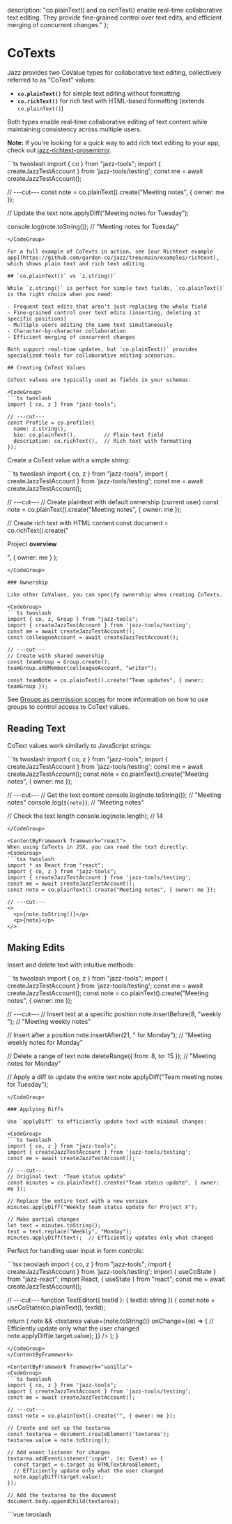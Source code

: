 
  description: "co.plainText() and co.richText() enable real-time collaborative text editing. They provide fine-grained control over text edits, and efficient merging of concurrent changes."
};

# CoTexts

Jazz provides two CoValue types for collaborative text editing, collectively referred to as "CoText" values:

- **`co.plainText()`** for simple text editing without formatting
- **`co.richText()`** for rich text with HTML-based formatting (extends `co.plainText()`)

Both types enable real-time collaborative editing of text content while maintaining consistency across multiple users.

**Note:** If you're looking for a quick way to add rich text editing to your app, check out [jazz-richtext-prosemirror](#using-rich-text-with-prosemirror).

<CodeGroup>
```ts twoslash
import { co } from "jazz-tools";
import { createJazzTestAccount } from 'jazz-tools/testing';
const me = await createJazzTestAccount();

// ---cut---
const note = co.plainText().create("Meeting notes", { owner: me });

// Update the text
note.applyDiff("Meeting notes for Tuesday");

console.log(note.toString());  // "Meeting notes for Tuesday"
```
</CodeGroup>

For a full example of CoTexts in action, see [our Richtext example app](https://github.com/garden-co/jazz/tree/main/examples/richtext), which shows plain text and rich text editing.

## `co.plainText()` vs `z.string()`

While `z.string()` is perfect for simple text fields, `co.plainText()` is the right choice when you need:

- Frequent text edits that aren't just replacing the whole field
- Fine-grained control over text edits (inserting, deleting at specific positions)
- Multiple users editing the same text simultaneously
- Character-by-character collaboration
- Efficient merging of concurrent changes

Both support real-time updates, but `co.plainText()` provides specialized tools for collaborative editing scenarios.

## Creating CoText Values

CoText values are typically used as fields in your schemas:

<CodeGroup>
```ts twoslash
import { co, z } from "jazz-tools";

// ---cut---
const Profile = co.profile({
  name: z.string(),
  bio: co.plainText(),         // Plain text field
  description: co.richText(),  // Rich text with formatting
});
```
</CodeGroup>

Create a CoText value with a simple string:

<CodeGroup>
```ts twoslash
import { co, z } from "jazz-tools";
import { createJazzTestAccount } from 'jazz-tools/testing';
const me = await createJazzTestAccount();

// ---cut---
// Create plaintext with default ownership (current user)
const note = co.plainText().create("Meeting notes", { owner: me });

// Create rich text with HTML content
const document = co.richText().create("<p>Project <strong>overview</strong></p>",
  { owner: me }
);
```
</CodeGroup>

### Ownership

Like other CoValues, you can specify ownership when creating CoTexts.

<CodeGroup>
```ts twoslash
import { co, z, Group } from "jazz-tools";
import { createJazzTestAccount } from 'jazz-tools/testing';
const me = await createJazzTestAccount();
const colleagueAccount = await createJazzTestAccount();

// ---cut---
// Create with shared ownership
const teamGroup = Group.create();
teamGroup.addMember(colleagueAccount, "writer");

const teamNote = co.plainText().create("Team updates", { owner: teamGroup });
```
</CodeGroup>

See [Groups as permission scopes](/docs/groups/intro) for more information on how to use groups to control access to CoText values.

## Reading Text

CoText values work similarly to JavaScript strings:

<CodeGroup>
```ts twoslash
import { co, z } from "jazz-tools";
import { createJazzTestAccount } from 'jazz-tools/testing';
const me = await createJazzTestAccount();
const note = co.plainText().create("Meeting notes", { owner: me });

// ---cut---
// Get the text content
console.log(note.toString());  // "Meeting notes"
console.log(`${note}`);    // "Meeting notes"

// Check the text length
console.log(note.length);      // 14
```
</CodeGroup>

<ContentByFramework framework="react">
When using CoTexts in JSX, you can read the text directly:
<CodeGroup>
```tsx twoslash
import * as React from "react";
import { co, z } from "jazz-tools";
import { createJazzTestAccount } from 'jazz-tools/testing';
const me = await createJazzTestAccount();
const note = co.plainText().create("Meeting notes", { owner: me });

// ---cut---
<>
  <p>{note.toString()}</p>
  <p>{note}</p>
</>
```
</CodeGroup>
</ContentByFramework>

## Making Edits

Insert and delete text with intuitive methods:

<CodeGroup>
```ts twoslash
import { co, z } from "jazz-tools";
import { createJazzTestAccount } from 'jazz-tools/testing';
const me = await createJazzTestAccount();
const note = co.plainText().create("Meeting notes", { owner: me });

// ---cut---
// Insert text at a specific position
note.insertBefore(8, "weekly ");  // "Meeting weekly notes"

// Insert after a position
note.insertAfter(21, " for Monday");  // "Meeting weekly notes for Monday"

// Delete a range of text
note.deleteRange({ from: 8, to: 15 });  // "Meeting notes for Monday"

// Apply a diff to update the entire text
note.applyDiff("Team meeting notes for Tuesday");
```
</CodeGroup>

### Applying Diffs

Use `applyDiff` to efficiently update text with minimal changes:

<CodeGroup>
```ts twoslash
import { co, z } from "jazz-tools";
import { createJazzTestAccount } from 'jazz-tools/testing';
const me = await createJazzTestAccount();

// ---cut---
// Original text: "Team status update"
const minutes = co.plainText().create("Team status update", { owner: me });

// Replace the entire text with a new version
minutes.applyDiff("Weekly team status update for Project X");

// Make partial changes
let text = minutes.toString();
text = text.replace("Weekly", "Monday");
minutes.applyDiff(text);  // Efficiently updates only what changed
```
</CodeGroup>

Perfect for handling user input in form controls:

<ContentByFramework framework="react">
<CodeGroup>
```tsx twoslash
import { co, z } from "jazz-tools";
import { createJazzTestAccount } from 'jazz-tools/testing';
import { useCoState } from "jazz-react";
import React, { useState } from "react";
const me = await createJazzTestAccount();

// ---cut---
function TextEditor({ textId }: { textId: string }) {
  const note = useCoState(co.plainText(), textId);

  return (
    note && <textarea
      value={note.toString()}
      onChange={(e) => {
        // Efficiently update only what the user changed
        note.applyDiff(e.target.value);
      }}
    />
  );
}
```
</CodeGroup>
</ContentByFramework>

<ContentByFramework framework="vanilla">
<CodeGroup>
```ts twoslash
import { co, z } from "jazz-tools";
import { createJazzTestAccount } from 'jazz-tools/testing';
const me = await createJazzTestAccount();

// ---cut---
const note = co.plainText().create("", { owner: me });

// Create and set up the textarea
const textarea = document.createElement('textarea');
textarea.value = note.toString();

// Add event listener for changes
textarea.addEventListener('input', (e: Event) => {
  const target = e.target as HTMLTextAreaElement;
  // Efficiently update only what the user changed
  note.applyDiff(target.value);
});

// Add the textarea to the document
document.body.appendChild(textarea);
```
</CodeGroup>
</ContentByFramework>

<ContentByFramework framework="vue">
<CodeGroup>
```vue twoslash
<script setup lang="ts">
import { ref, onMounted } from 'vue';
import { co, z } from "jazz-tools";
import { createJazzTestAccount } from 'jazz-tools/testing';

const note = ref(null);
const textContent = ref("");

onMounted(async () => {
  const me = await createJazzTestAccount();
  note.value = co.plainText().create("", { owner: me });
  textContent.value = note.value.toString();
});

function updateText(e) {
  if (note.value) {
    note.value.applyDiff(e.target.value);
    textContent.value = note.value.toString();
  }
}
</script>

<template>
  <textarea
    :value="textContent"
    @input="updateText"
  />
</template>
```
</CodeGroup>
</ContentByFramework>

<ContentByFramework framework="svelte">
<CodeGroup>
```svelte twoslash
<script lang="ts">
import { co } from "jazz-tools";
import { createJazzTestAccount } from 'jazz-tools/testing';
const me = await createJazzTestAccount();

const note = co.plainText().create("", { owner: me });
</script>

<textarea
  value={note.toString()}
  oninput={e => note.applyDiff(e.target.value)}
/>
```
</CodeGroup>
</ContentByFramework>

## Using Rich Text with ProseMirror

Jazz provides a dedicated plugin for integrating `co.richText()` with the popular ProseMirror editor. This plugin, [`jazz-richtext-prosemirror`](https://www.npmjs.com/package/jazz-richtext-prosemirror), enables bidirectional synchronization between your co.richText() instances and ProseMirror editors.

### ProseMirror Plugin Features

- **Bidirectional Sync**: Changes in the editor automatically update the `co.richText()` and vice versa
- **Real-time Collaboration**: Multiple users can edit the same document simultaneously
- **HTML Conversion**: Automatically converts between HTML (used by `co.richText()`) and ProseMirror's document model

### Installation

<CodeGroup>
```bash
pnpm add jazz-richtext-prosemirror \
  prosemirror-view \
  prosemirror-state \
  prosemirror-schema-basic
```
</CodeGroup>

### Integration

<ContentByFramework framework="react-native">
We don't currently have a React Native-specific example, but you need help you can [request one](https://github.com/garden-co/jazz/issues/new), or ask on [Discord](https://discord.gg/utDMjHYg42).
</ContentByFramework>

<ContentByFramework framework="react-native-expo">
We don't currently have a React Native Expo-specific example, but you need help please [request one](https://github.com/garden-co/jazz/issues/new), or ask on [Discord](https://discord.gg/utDMjHYg42).
</ContentByFramework>

<ContentByFramework framework={["react", "react-native", "react-native-expo"]}>
For use with React:
<CodeGroup>
```tsx twoslash
const JazzProfile = co.profile({
  bio: co.richText(),
});

const JazzAccount = co.account({
  profile: JazzProfile,
  root: co.map({})
});

import { useAccount, useCoState } from "jazz-react";
import { co, z } from "jazz-tools";
import React, { useEffect, useRef } from "react";
// ---cut---
// RichTextEditor.tsx
import { createJazzPlugin } from "jazz-richtext-prosemirror";
import { exampleSetup } from "prosemirror-example-setup";
import { schema } from "prosemirror-schema-basic";
import { EditorState } from "prosemirror-state";
import { EditorView } from "prosemirror-view";

function RichTextEditor() {
  const { me } = useAccount(JazzAccount, { resolve: { profile: true } });
  const editorRef = useRef<HTMLDivElement>(null);
  const viewRef = useRef<EditorView | null>(null);

  useEffect(() => {
    if (!me?.profile.bio || !editorRef.current) return;

    // Create the Jazz plugin for ProseMirror
    // Providing a co.richText() instance to the plugin to automatically sync changes
    const jazzPlugin = createJazzPlugin(me.profile.bio); // [!code ++]

    // Set up ProseMirror with the Jazz plugin
    if (!viewRef.current) {
      viewRef.current = new EditorView(editorRef.current, {
        state: EditorState.create({
          schema,
          plugins: [
            ...exampleSetup({ schema }),
            jazzPlugin, // [!code ++]
          ],
        }),
      });
    }

    return () => {
      if (viewRef.current) {
        viewRef.current.destroy();
        viewRef.current = null;
      }
    };
  }, [me?.profile.bio?.id]);

  if (!me) return null;

  return (
    <div className="border rounded">
      <div ref={editorRef} className="p-2" />
    </div>
  );
}
```
</CodeGroup>
</ContentByFramework>

<ContentByFramework framework="svelte">
We don't currently have a Svelte-specific example, but you need help you can [request one](https://github.com/garden-co/jazz/issues/new), or ask on [Discord](https://discord.gg/utDMjHYg42).
</ContentByFramework>

<ContentByFramework framework="vue">
We don't currently have a Vue-specific example, but you need help you can [request one](https://github.com/garden-co/jazz/issues/new), or ask on [Discord](https://discord.gg/utDMjHYg42).
</ContentByFramework>

<ContentByFramework framework={["vanilla", "svelte", "vue", "react-native", "react-native-expo"]}>
For use without a framework:
<CodeGroup>
```js twoslash
import { co, z } from "jazz-tools";
import { createJazzPlugin } from "jazz-richtext-prosemirror";
import { exampleSetup } from "prosemirror-example-setup";
import { schema } from "prosemirror-schema-basic";
import { EditorState } from "prosemirror-state";
import { EditorView } from "prosemirror-view";

function setupRichTextEditor(coRichText, container) {
  // Create the Jazz plugin for ProseMirror
  // Providing a co.richText() instance to the plugin to automatically sync changes
  const jazzPlugin = createJazzPlugin(coRichText); // [!code ++]

  // Set up ProseMirror with Jazz plugin
  const view = new EditorView(container, {
    state: EditorState.create({
      schema,
      plugins: [
        ...exampleSetup({ schema }),
        jazzPlugin, // [!code ++]
      ],
    }),
  });

  // Return cleanup function
  return () => {
    view.destroy();
  };
}

// Usage
const document = co.richText().create("<p>Initial content</p>", { owner: me });
const editorContainer = document.getElementById("editor");
const cleanup = setupRichTextEditor(document, editorContainer);

// Later when done with the editor
cleanup();
```
</CodeGroup>
</ContentByFramework>
